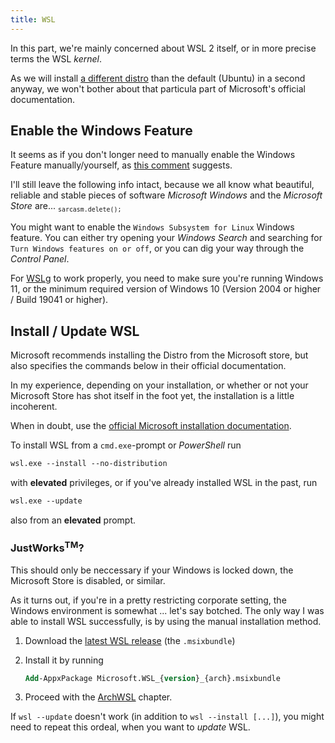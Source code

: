 ```yaml
---
title: WSL
---
```



In this part, we're mainly concerned about WSL 2 itself, or in more precise terms the WSL _kernel_.

As we will install [a different distro](./archwsl.md) than the default (Ubuntu) in a second anyway,
we won't bother about that particula part of Microsoft's official documentation.

## Enable the Windows Feature

<Aside>

It seems as if you don't longer need to manually enable the Windows Feature manually/yourself,
as [this comment](https://devblogs.microsoft.com/commandline/install-wsl-with-a-single-command-now-available-in-windows-10-version-2004-and-higher/?commentid=5587#comment-5587)
suggests.

I'll still leave the following info intact, because we all know what
beautiful, reliable and stable pieces of software _Microsoft Windows_
and the _Microsoft Store_ are... <sub>`sarcasm.delete();`</sub>

</Aside>

You might want to enable the `Windows Subsystem for Linux` Windows feature.
You can either try opening your _Windows Search_ and searching for `Turn Windows features on or off`,
or you can dig your way through the _Control Panel_.

<Aside type="caution">

For [WSLg](https://github.com/microsoft/wslg) to work properly, you need to make sure you're running Windows 11,
or the minimum required version of Windows 10 (Version 2004 or higher / Build 19041 or higher).

</Aside>

## Install / Update WSL

<Aside>

Microsoft recommends installing the Distro from the Microsoft store,
but also specifies the commands below in their official documentation.

In my experience, depending on your installation,
or whether or not your Microsoft Store has shot itself in the foot yet,
the installation is a little incoherent.

When in doubt, use the
[official Microsoft installation documentation](https://learn.microsoft.com/en-us/windows/wsl/install).

</Aside>

To install WSL from a `cmd.exe`-prompt or _PowerShell_ run

```ps
wsl.exe --install --no-distribution
```

with **elevated** privileges,
or if you've already installed WSL in the past, run

```ps
wsl.exe --update
```

also from an **elevated** prompt.

### JustWorks<sup>TM</sup>?

<Aside>

This should only be neccessary if your Windows is locked down, the Microsoft Store is disabled, or similar.

</Aside>

As it turns out, if you're in a pretty restricting corporate setting,
the Windows environment is somewhat ... let's say botched.
The only way I was able to install WSL successfully,
is by using the manual installation method.

<Steps>

1.  Download the [latest WSL release](https://github.com/microsoft/WSL/releases) (the `.msixbundle`)
2.  Install it by running

    ```ps
    Add-AppxPackage Microsoft.WSL_{version}_{arch}.msixbundle
    ```

3.  Proceed with the [ArchWSL](./archwsl) chapter.

</Steps>

<Aside type="tip">

If `wsl --update` doesn't work (in addition to `wsl --install [...]`),
you might need to repeat this ordeal, when you want to _update_ WSL.

</Aside>
